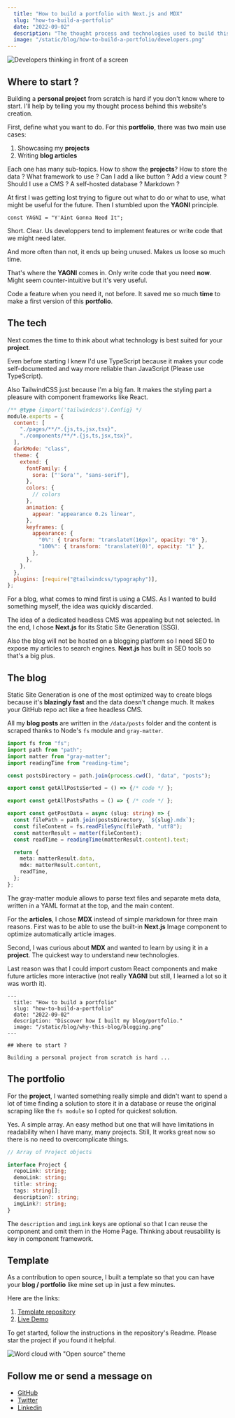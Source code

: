 ```yaml
---
  title: "How to build a portfolio with Next.js and MDX"
  slug: "how-to-build-a-portfolio"
  date: "2022-09-02"
  description: "The thought process and technologies used to build this blog / portfolio."
  image: "/static/blog/how-to-build-a-portfolio/developers.png"
---
```


![Developers thinking in front of a screen](/static/blog/how-to-build-a-portfolio/developers.png)

## Where to start ?

Building a **personal project** from scratch is hard if you don't know where to start. I'll help by telling you my thought process behind this website's creation.

First, define what you want to do. For this **portfolio**, there was two main use cases:

1. Showcasing my **projects**
1. Writing **blog articles**

Each one has many sub-topics. How to show the **projects**? How to store the data ? What framework to use ? Can I add a like button ? Add a view count ? Should I use a CMS ? A self-hosted database ? Markdown ?

At first I was getting lost trying to figure out what to do or what to use, what might be useful for the future. Then I stumbled upon the **YAGNI** principle.

```ts:YAGNI.dev
const YAGNI = "Y'Aint Gonna Need It";
```

Short. Clear. Us developpers tend to implement features or write code that we might need later.

And more often than not, it ends up being unused. Makes us loose so much time.

That's where the **YAGNI** comes in. Only write code that you need **now**. Might seem counter-intuitive but it's very useful.

Code a feature when you need it, not before. It saved me so much **time** to make a first version of this **portfolio**.

## The tech

Next comes the time to think about what technology is best suited for your **project**.

Even before starting I knew I'd use TypeScript because it makes your code self-documented and way more reliable than JavaScript (Please use TypeScript).

Also TailwindCSS just because I'm a big fan. It makes the styling part a pleasure with component frameworks like React.

```js:./tailwind.config.js
/** @type {import('tailwindcss').Config} */
module.exports = {
  content: [
    "./pages/**/*.{js,ts,jsx,tsx}",
    "./components/**/*.{js,ts,jsx,tsx}",
  ],
  darkMode: "class",
  theme: {
    extend: {
      fontFamily: {
        sora: ["'Sora'", "sans-serif"],
      },
      colors: {
        // colors
      },
      animation: {
        appear: "appearance 0.2s linear",
      },
      keyframes: {
        appearance: {
          "0%": { transform: "translateY(16px)", opacity: "0" },
          "100%": { transform: "translateY(0)", opacity: "1" },
        },
      },
    },
  },
  plugins: [require("@tailwindcss/typography")],
};

```

For a blog, what comes to mind first is using a CMS. As I wanted to build something myself, the idea was quickly discarded.

The idea of a dedicated headless CMS was appealing but not selected. In the end, I chose **Next.js** for its Static Site Generation (SSG).

Also the blog will not be hosted on a blogging platform so I need SEO to expose my articles to search engines. **Next.js** has built in SEO tools so that's a big plus.

## The blog

Static Site Generation is one of the most optimized way to create blogs because it's **blazingly fast** and the data doesn't change much. It makes your GitHub repo act like a free headless CMS.

All my **blog posts** are written in the `/data/posts` folder and the content is scraped thanks to Node's `fs` module and `gray-matter`.

```ts:./libs/posts.ts
import fs from "fs";
import path from "path";
import matter from "gray-matter";
import readingTime from "reading-time";

const postsDirectory = path.join(process.cwd(), "data", "posts");

export const getAllPostsSorted = () => {/* code */ };

export const getAllPostsPaths = () => { /* code */ };

export const getPostData = async (slug: string) => {
  const filePath = path.join(postsDirectory, `${slug}.mdx`);
  const fileContent = fs.readFileSync(filePath, "utf8");
  const matterResult = matter(fileContent);
  const readTime = readingTime(matterResult.content).text;

  return {
    meta: matterResult.data,
    mdx: matterResult.content,
    readTime,
  };
};
```

The gray-matter module allows to parse text files and separate meta data, written in a YAML format at the top, and the main content.

For the **articles**, I chose **MDX** instead of simple markdown for three main reasons. First was to be able to use the built-in **Next.js** Image component to optimize automatically article images.

Second, I was curious about **MDX** and wanted to learn by using it in a **project**. The quickest way to understand new technologies.

Last reason was that I could import custom React components and make future articles more interactive (not really **YAGNI** but still, I learned a lot so it was worth it).

```md:./data/posts/how-to-build-a-portfolio.mdx
---
  title: "How to build a portfolio"
  slug: "how-to-build-a-portfolio"
  date: "2022-09-02"
  description: "Discover how I built my blog/portfolio."
  image: "/static/blog/why-this-blog/blogging.png"
---

## Where to start ?

Building a personal project from scratch is hard ...
```

## The portfolio

For the **project**, I wanted something really simple and didn't want to spend a lot of time finding a solution to store it in a database or reuse the original scraping like the `fs module` so I opted for quickest solution.

Yes. A simple array. An easy method but one that will have limitations in readability when I have many, many projects. Still, It works great now so there is no need to overcomplicate things.

```ts:./types/types.ts
// Array of Project objects

interface Project {
  repoLink: string;
  demoLink: string;
  title: string;
  tags: string[];
  description?: string;
  imgLink?: string;
}
```

The `description` and `imgLink` keys are optional so that I can reuse the component and omit them in the Home Page. Thinking about reusability is key in component framework.

## Template

As a contribution to open source, I built a template so that you can have your **blog / portfolio** like mine set up in just a few minutes.

Here are the links:

1. [Template repository](https://github.com/Nabil-Y/portfolio-template)
1. [Live Demo](https://portfolio-template-amber.vercel.app/)

To get started, follow the instructions in the repository's Readme. Please star the project if you found it helpful.

![Word cloud with "Open source" theme](/static/blog/how-to-build-a-portfolio/open-source.png)

## Follow me or send a message on

- [GitHub](https://github.com/Nabil-Y)
- [Twitter](https://twitter.com/nabil_io)
- [Linkedin](https://www.linkedin.com/in/nabil-yassine-0a5262226/)
